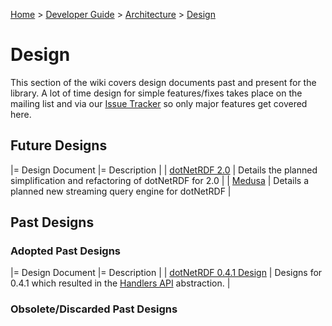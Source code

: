 [[Home]] > [[Developer Guide]] > [[DeveloperGuide/Architecture|Architecture]] > [[DeveloperGuide/Architecture/Design|Design]]

= Design =

This section of the wiki covers design documents past and present for the library.  A lot of time design for simple features/fixes takes place on the mailing list and via our [[http://www.dotnetrdf.org/tracker/|Issue Tracker]] so only major features get covered here.

== Future Designs ==

|= Design Document |= Description |
| [[DeveloperGuide/Architecture/Design/2.0|dotNetRDF 2.0]] | Details the planned simplification and refactoring of dotNetRDF for 2.0 |
| [[DeveloperGuide/Architecture/Design/Medusa|Medusa]] | Details a planned new streaming query engine for dotNetRDF |

== Past Designs ==

=== Adopted Past Designs ===

|= Design Document |= Description |
| [[DeveloperGuide/Architecture/Design/dotNetRDF 0.4.1|dotNetRDF 0.4.1 Design]] | Designs for 0.4.1 which resulted in the [[UserGuide/Handlers API|Handlers API]] abstraction. |

=== Obsolete/Discarded Past Designs ===